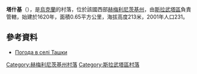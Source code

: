 {{coord|50|15|4|N|26|53|49|E|scale:100000|display=title}}

'''塔什基'''（{{lang-uk|Ташки}}），是[[烏克蘭|烏克蘭]]的村落，位於該國西部[[赫梅利尼茨基州|赫梅利尼茨基州]]，由[[斯拉武塔區|斯拉武塔區]]負責管轄，始建於1620年，面積0.65平方公里，海拔高度213米，2001年人口231。

==參考資料==
* [http://weather.in.ua/ua/hmel'nickaja/25890 Погода в селі Ташки] {{Wayback|url=http://weather.in.ua/ua/hmel%27nickaja/25890 |date=20210423144007 }}

{{DEFAULTSORT:Ташки}}
[[Category:赫梅利尼茨基州村落|Category:赫梅利尼茨基州村落]]
[[Category:斯拉武塔區村落|Category:斯拉武塔區村落]]


{{Khmelnytskyi-geo-stub}}